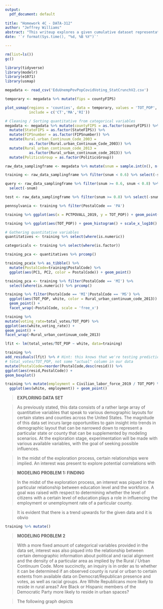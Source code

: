 ---
output:
  pdf_document: default
  
title: "Homework 4C - DATA-312"
author: "Jeffrey Williams"
abstract: "This writeup explores a given cumulative dataset representative of various demographics per state county in the United States. With such a generous array of data, the objective is to perform a series of analyses that speak to potential influential relationships between a combination of categorical and numerical variables. Particularly, such analyses entail modeling to determine whether "
date: '`r format(Sys.time(), "%d, %B %Y")`'

---



```{r setup, include=FALSE}
rm(list=ls())
gc()

library(tidyverse)
library(modelr)
library(e1071)
library(usmap)

megadata <- read_csv('EduUnempPovPopCovidVoting_StatCrunchV2.csv')

temporary <- megadata %>% mutate(fips = countyFIPS) 

plot_usmap(regions = 'counties', data = temporary, values = 'TOT_POP', 
           include = c('CT','MA','RI'))

# Cleaning / Sorting quantitative from categorical variables
megadata <- megadata %>% mutate(countyFIPS = as.factor(countyFIPS)) %>%
  mutate(StateFIPS = as.factor(StateFIPS)) %>%
  mutate(FIPSnumber = as.factor(FIPSnumber)) %>%
  mutate(Rural.urban_Continuum_Code_2003 = 
           as.factor(Rural.urban_Continuum_Code_2003)) %>%
  mutate(Rural_urban_continuum_code_2013 = 
           as.factor(Rural_urban_continuum_code_2013)) %>%
  mutate(PoliticsGroup = as.factor(PoliticsGroup))

raw_data_samplingframe <- megadata %>% mutate(snum = sample.int(n(), n()) / n())

training <- raw_data_samplingframe %>% filter(snum < 0.6) %>% select(-snum)

query <- raw_data_samplingframe %>% filter(snum >= 0.6, snum < 0.8) %>% 
  select(-snum)

test <- raw_data_samplingframe %>% filter(snum >= 0.8) %>% select(-snum)

pennsylvania <- training %>% filter(PostalCode == 'PA')

training %>% ggplot(aes(x = PCTPOVALL_2019, y = TOT_POP)) + geom_point()

training %>% ggplot(aes(TOT_POP)) + geom_histogram() + scale_x_log10()

# Gathering quantitative variables
quantitatives <- training %>% select(where(is.numeric))

categoricals <- training %>% select(where(is.factor))

training_pca <- quantitatives %>% prcomp()

training_pca$x %>% as_tibble() %>%
  mutate(PostalCode=training$PostalCode) %>%
  ggplot(aes(PC1, PC2, color = PostalCode)) + geom_point()

training_pca <- training %>% filter(PostalCode == 'MI') %>%
  select(where(is.numeric)) %>% prcomp()

training %>% filter(PostalCode == 'MI'|PostalCode == 'MS') %>% 
  ggplot(aes(TOT_POP, white, color = Rural_urban_continuum_code_2013)) +
  geom_point() +
  facet_wrap(~PostalCode, scale = 'free_x')

training %>%
mutate(voting_rate=total_votes/TOT_POP) %>%
ggplot(aes(white,voting_rate)) +
geom_point() +
facet_wrap(~Rural_urban_continuum_code_2013)

lfit <- lm(total_votes/TOT_POP ~ white, data=training)

training %>%
add_residuals(lfit) %>% # Hint: this knows that we're testing prediction of
# total_votes/TOT_POP, not some "actual" column in our data
mutate(PostalCode=reorder(PostalCode,desc(resid))) %>%
ggplot(aes(resid,PostalCode)) +
geom_boxplot()

training %>% mutate(employment = Civilian_labor_force_2019 / TOT_POP) %>%
  ggplot(aes(white, employment)) + geom_point()

```

> **EXPLORING DATA SET**

> As previously stated, this data consists of a rather large array of quantitative variables that speak to various demographic layouts for certain states and counties across the United States. The magnitude of this data set incurs large opportunities to gain insight into trends in demographic layout that can be narrowed down to represent a particular state or county that can be supplemented by modeling scenarios. At the exploration stage, experimentation will be made with various available variables, with the goal of seeking possible influences.

> In the midst of the exploration process, certain relationships were implied. An interest was present to explore potential correlations with 

> **MODELING PROBLEM 1: FINDING **

> In the midst of the exploration process, an interest was piqued in the particular relationship between education level and the workforce. A goal was raised with respect to determining whether the level of citizens with a certain level of education plays a role in influencing the employment or unemployment rate of a particular county.

> It is evident that there is a trend upwards for the given data and it is obvio

```{r}
training %>% mutate()


```

> **MODELING PROBLEM 2**

> With a more fixed amount of categorical variables provided in the data set, interest was also piqued into the relationship between certain demographic information about political and racial alignment and the density of a particular area as implied by the Rural / Urban Continuum Code. More succinctly, an inquiry is in order as to whether it can be determined if an observed county is rural or urban to certain extents from available data on Democrat/Republican presence and votes, as well as racial groups. Are White Republicans more likely to reside in rural areas? Are Black or Hispanic members of the Democratic Party more likely to reside in urban spaces?

> The following graph depicts

>